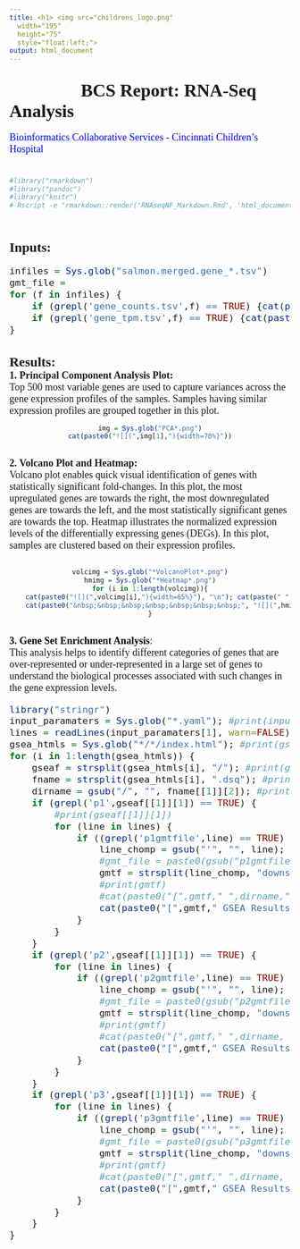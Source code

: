```yaml
---
title: <h1> <img src="childrens_logo.png"
  width="195"
  height="75"
  style="float:left;">
output: html_document
---
```

## 
<font size="6">
<font face="Times New Roman">
**&nbsp;&nbsp;&nbsp;&nbsp;&nbsp;&nbsp;&nbsp;&nbsp;&nbsp;&nbsp;&nbsp;&nbsp;&nbsp;&nbsp;&nbsp;&nbsp;BCS Report: RNA-Seq Analysis**  
<font size="4.5">
<font face="Times New Roman">
<span style="color:blue">
<div align="center">
Bioinformatics Collaborative Services - Cincinnati Children's Hospital
</div>
</font>
</font>
</font>
</font>


#
```r
#library("rmarkdown")
#library("pandoc")
#library("knitr")
# Rscript -e "rmarkdown::render('RNAseqNF_Markdown.Rmd', 'html_document')"
```

###
<br />
<div align="left">
<font size="5.5">
<font face="Times New Roman">
**Inputs:**
</font>
</font>
</div>


<font size="4.5">
<font face="Times New Roman">
<div align="left">
```r
infiles = Sys.glob("salmon.merged.gene_*.tsv")
gmt_file = 
for (f in infiles) {
	if (grepl('gene_counts.tsv',f) == TRUE) {cat(paste0('Raw feature count file: &nbsp;&nbsp;&nbsp;&nbsp;&nbsp;&nbsp;&nbsp;&nbsp;&nbsp;&nbsp;&nbsp;&nbsp;&nbsp;&nbsp;&nbsp;&nbsp;&nbsp;&nbsp;&nbsp;&nbsp;&nbsp;&nbsp;&nbsp;&nbsp;&nbsp;&nbsp;&nbsp;&nbsp;', "[", f, "](",f,")")); cat(paste(" ","\n"));}
	if (grepl('gene_tpm.tsv',f) == TRUE) {cat(paste0('Normalized feature count file: &nbsp;&nbsp;&nbsp;&nbsp;&nbsp;&nbsp;&nbsp;&nbsp;&nbsp;&nbsp;&nbsp;&nbsp;&nbsp;&nbsp;&nbsp;&nbsp;', "[", f, "](",f,")")); cat(paste(" ","\n"));}
}
```
</div>
</font>
</font>


<font face="Times New Roman">
<br />
<font size="5.5">**Results:**</font>  
<font size="4.5">**1. Principal Component Analysis Plot:**</font>  
<font size="4.5">Top 500 most variable genes are used to capture variances across the gene expression profiles of the samples. Samples having similar expression profiles are grouped together in this plot.</font>  
</font>
<center>
```r
img = Sys.glob("PCA*.png")
cat(paste0("![](",img[1],"){width=70%}"))
```
</center>


<font face="Times New Roman">
<br />
<font size="4.5">**2. Volcano Plot and Heatmap:**</font>  
<font size="4.5">Volcano plot enables quick visual identification of genes with statistically significant fold-changes. In this plot, the most upregulated genes are towards the right, the most downregulated genes are towards the left, and the most statistically significant genes are towards the top. Heatmap illustrates the normalized expression levels of the differentially expressing genes (DEGs). In this plot, samples are clustered based on their expression profiles.</font>  
<br />
</font>
<center>
```r
volcimg = Sys.glob("*VolcanoPlot*.png")
hmimg = Sys.glob("*Heatmap*.png")
for (i in 1:length(volcimg)){
	cat(paste0("![](",volcimg[i],"){width=65%}"), "\n"); cat(paste(" ","\n"));
	cat(paste0("&nbsp;&nbsp;&nbsp;&nbsp;&nbsp;&nbsp;&nbsp;", "![](",hmimg[i],"){width=65%}"), "\n"); cat(paste(" ","\n\n\n\n"));
}
```
</center>
</font>
</font>


<font face="Times New Roman">
<br />
<font size="4.5"><span style="color:black">**3. Gene Set Enrichment Analysis**</span>:  
<font size="4.5">This analysis helps to identify different categories of genes that are over-represented or under-represented in a large set of genes to understand the biological processes associated with such changes in the gene expression levels.<font size="4.5">  
```r
library("stringr")
input_paramaters = Sys.glob("*.yaml"); #print(input_paramaters[1]);
lines = readLines(input_paramaters[1], warn=FALSE); #print(lines);
gsea_htmls = Sys.glob("*/*/index.html"); #print(gsea_htmls);
for (i in 1:length(gsea_htmls)) {
	gseaf = strsplit(gsea_htmls[i], "/"); #print(gseaf);
	fname = strsplit(gsea_htmls[i], ".dsq"); #print(fname);
	dirname = gsub("/", "", fname[[1]][2]); #print(gseaf[[1]][1]); #print(fname[[1]][2]); #print(dirname); #print(gseaf[1]); 
	if (grepl('p1',gseaf[[1]][1]) == TRUE) {
		#print(gseaf[[1]][1])
		for (line in lines) {
			if ((grepl('p1gmtfile',line) == TRUE) & (grepl('NA',line) == FALSE)) {
				line_chomp = gsub("'", "", line); line_chomp = gsub('"', "", line); 
				#gmt_file = paste0(gsub("p1gmtfile: /data/BCS/Databank/GMT_files/", "", line_chomp)); #print(gmt_file);
				gmtf = strsplit(line_chomp, "downstream_expression/")[[1]][2]
				#print(gmtf)
				#cat(paste0("[",gmtf," ",dirname," GSEA Results and links](",gsea_htmls[i],")"), " \n")
				cat(paste0("[",gmtf," GSEA Results and links](",gsea_htmls[i],")"), " \n")
			}
		}
	}
	if (grepl('p2',gseaf[[1]][1]) == TRUE) {
		for (line in lines) {
			if ((grepl('p2gmtfile',line) == TRUE) & (grepl('NA',line) == FALSE)) {
				line_chomp = gsub("'", "", line); line_chomp = gsub('"', "", line); #cat(paste0(line_chomp))
				#gmt_file = paste0(gsub("p2gmtfile: /data/BCS/Databank/GMT_files/", "", line_chomp)); #print(gmt_file);
				gmtf = strsplit(line_chomp, "downstream_expression/")[[1]][2]
				#print(gmtf)
				#cat(paste0("[",gmtf," ",dirname, " GSEA Results and links](",gsea_htmls[i],")"), " \n")
				cat(paste0("[",gmtf," GSEA Results and links](",gsea_htmls[i],")"), " \n")
			}
		}
	}
	if (grepl('p3',gseaf[[1]][1]) == TRUE) {
		for (line in lines) {
			if ((grepl('p3gmtfile',line) == TRUE) & (grepl('NA',line) == FALSE)) {
				line_chomp = gsub("'", "", line); line_chomp = gsub('"', "", line); #cat(paste0(line_chomp))
				#gmt_file = paste0(gsub("p3gmtfile: /data/BCS/Databank/GMT_files/", "", line_chomp)); #print(gmt_file);
				gmtf = strsplit(line_chomp, "downstream_expression/")[[1]][2]
				#print(gmtf)
				#cat(paste0("[",gmtf," ",dirname, " GSEA Results and links](",gsea_htmls[i],")"), " \n")
				cat(paste0("[",gmtf," GSEA Results and links](",gsea_htmls[i],")"), " \n")
			}
		}
	}	
}

```
</font>
<br />
</font>



